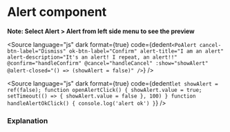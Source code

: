 # Alert component




**Note: Select Alert > Alert from left side menu to see the preview**

<Source
	language="js"
	dark
	format={true}
	code={dedent`
   <PoAlert
        cancel-btn-label="Dismiss"
        ok-btn-label="Confirm"
        alert-title="I am an alert"
        alert-description="It's an alert! I repeat, an alert!!"
        @confirm="handleConfirm"
        @cancel="handleCancel"
        :show="showAlert"
        @alert-closed="() => (showAlert = false)"
    />
  `}
/>

<Source
	language="js"
	dark
	format={true}
	code={dedent`
    let showAlert = ref(false);
    function openAlertClick() {
        showAlert.value = true;
        setTimeout(() => {
            showAlert.value = false
        }, 100)
    }
    function handleAlertOkClick() {
        console.log('alert ok')
    }
  `}
/>

### Explanation

<ArgTypes of={PoAlert} />
